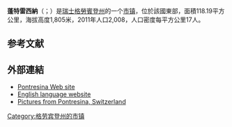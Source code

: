 {{noteTA|G1=瑞士地名}}
{{Infobox Switzerland municipality}}
'''蓬特雷西納'''（{{lang-de|Pontresina}}；{{lang-rm|Puntraschigna}}）是[[瑞士|瑞士]][[格勞賓登州|格勞賓登州]]的一个[[市镇_(瑞士)|市镇]]，位於該國東部，面積118.19平方公里，海拔高度1,805米，2011年人口2,008，人口密度每平方公里17人。

== 参考文献 ==
{{Reflist}}

==外部連結==
*[http://www.pontresina.com Pontresina Web site] {{Wayback|url=http://www.pontresina.com/ |date=20120204181429 }}
*[http://www.pontresina.ch/en/ English language website] {{Wayback|url=http://www.pontresina.ch/en/ |date=20210420060358 }}
*[http://glacierbliss.com/switz/index.html Pictures from Pontresina, Switzerland] {{Wayback|url=http://glacierbliss.com/switz/index.html |date=20210420114621 }}

{{Switzerland-geo-stub}}
[[Category:格劳宾登州的市镇|Category:格劳宾登州的市镇]]